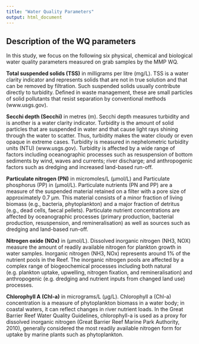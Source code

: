 ```yaml
---
title: "Water Quality Parameters"
output: html_document
---
```


## Description of the WQ parameters

In this study, we focus on the following six physical, chemical and biological water quality parameters measured on grab samples by the MMP WQ.

**Total suspended solids (TSS)** in milligrams per litre (mg/L). TSS is a water clarity indicator and represents solids that are not in true solution and that can be removed by filtration. Such suspended solids usually contribute directly to turbidity. Defined in waste management, these are small particles of solid pollutants that resist separation by conventional methods (www.usgs.gov).

**Secchi depth (Secchi)** in metres (m). Secchi depth measures turbidity and is another is a water clarity indicator. Turbidity is the amount of solid particles that are suspended in water and that cause light rays shining through the water to scatter. Thus, turbidity makes the water cloudy or even opaque in extreme cases. Turbidity is measured in nephelometric turbidity units (NTU) (www.usgs.gov). Turbidity is affected by a wide range of factors including oceanographic processes such as resuspension of bottom sediments by wind, waves and currents; river discharge; and anthropogenic factors such as dredging and increased land-based run-off.

**Particulate nitrogen (PN)** in micromoles/L (µmol/L) and Particulate phosphorus (PP) in (µmol/L). Particulate nutrients (PN and PP) are a measure of the suspended material retained on a filter with a pore size of approximately 0.7 µm. This material consists of a minor fraction of living biomass (e.g., bacteria, phytoplankton) and a major fraction of detritus (e.g., dead cells, faecal pellets). Particulate nutrient concentrations are affected by oceanographic processes (primary production, bacterial production, resuspension, and remineralisation) as well as sources such as dredging and land-based run-off.

**Nitrogen oxide (NOx)** in (µmol/L). Dissolved inorganic nitrogen (NH3, NOX) measure the amount of readily available nitrogen for plankton growth in water samples. Inorganic nitrogen (NH3, NOx) represents around 1% of the nutrient pools in the Reef. The inorganic nitrogen pools are affected by a complex range of biogeochemical processes including both natural (e.g. plankton uptake, upwelling, nitrogen fixation, and remineralisation) and anthropogenic (e.g. dredging and nutrient inputs from changed land use) processes.

**Chlorophyll A (Chl-a)** in micrograms/L (µg/L). Chlorophyll a (Chl-a) concentration is a measure of phytoplankton biomass in a water body; in coastal waters, it can reflect changes in river nutrient loads. In the Great Barrier Reef Water Quality Guidelines, chlorophyll-a is used as a proxy for dissolved inorganic nitrogen (Great Barrier Reef Marine Park Authority, 2010), generally considered the most readily available nitrogen form for uptake by marine plants such as phytoplankton.






